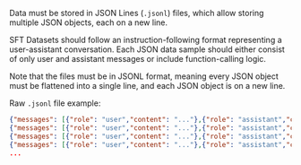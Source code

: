 

Data must be stored in JSON Lines (`.jsonl`) files, which allow storing multiple JSON objects, each on a new line.

SFT Datasets should follow an instruction-following format representing a user-assistant conversation. Each JSON data sample should either consist of only user and assistant messages or include function-calling logic.

<ExplorerTabs>
    <ExplorerTab value="default-instruct" label="Text Instruct">
        <DefaultInstructTab/>
    </ExplorerTab>
    <ExplorerTab value="vision-instruct" label="Vision Instruct">
        <VisionInstructTab/>
    </ExplorerTab>
    <ExplorerTab value="function-calling-instruct" label="Function Calling Instruct">
        <FunctionCallingInstructTab/>
    </ExplorerTab>
</ExplorerTabs>

Note that the files must be in JSONL format, meaning every JSON object must be flattened into a single line, and each JSON object is on a new line.

Raw `.jsonl` file example:

```json
{"messages": [{"role": "user","content": "..."},{"role": "assistant","content": "..."},...]}
{"messages": [{"role": "user","content": "..."},{"role": "assistant","content": "..."},...]}
{"messages": [{"role": "user","content": "..."},{"role": "assistant","content": "..."},...]}
{"messages": [{"role": "user","content": "..."},{"role": "assistant","content": "..."},...]}
...
```